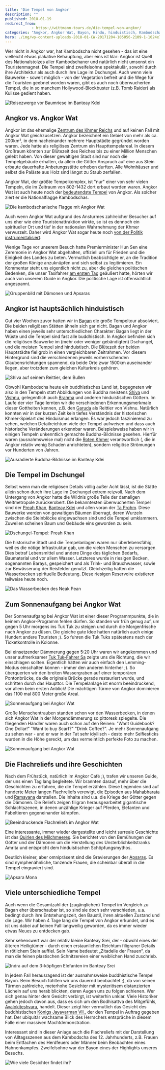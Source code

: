 ```yaml
---
title: 'Die Tempel von Angkor'
description: ""
published: 2018-01-19
redirect_from: 
            - https://wittmann-tours.de/die-tempel-von-angkor/
categories: "Angkor, Angkor Wat, Bayon, Hindu, hinduistisch, Kambodscha, Kambodscha, Tempel"
hero: ./img/wp-content-uploads-2018-01-CW-20171204-105056-2109-1-1024x701.jpg
---
```

Wer nicht in Angkor war, hat Kambodscha nicht gesehen - das ist eine vielleicht etwas plakative Behauptung, aber eins ist klar: Angkor ist Quell des Nationalstolzes aller Kambodschaner und natürlich nicht umsonst ein Touristenmagnet. Die Tempel sind zweifelsohne spektakulär, sowohl durch ihre Architektur als auch durch ihre Lage im Dschungel. Auch wenn viele Bauwerke - soweit möglich - von der Vegetation befreit und die Wege für die Touristen geebnet worden waren, gibt es auch noch überwucherten Tempel, die in so manchem Hollywood-Blockbuster (z.B. Tomb Raider) als Kulisse gedient haben.

![Reisezwerge vor Baumriese im Banteay Kdei](./img/wp-content-uploads-2018-01-CW-20171204-105056-2109-1-1024x701.jpg)

<!--more-->

## Angkor vs. Angkor Wat

Angkor ist das ehemalige [Zentrum des Khmer Reichs](https://de.wikipedia.org/wiki/Angkor) und auf keinen Fall mit Angkor Wat gleichzusetzen. Angkor bezeichnet ein Gebiet von mehr als ca. 200km², in dem nacheinander mehrere Hauptstädte gegründet worden waren. Jede hatte als religiöses Zentrum ein Haupttempelareal. In diesem Großraum könnten zur Blütezeit des Reiches bis zu einer Million Menschen gelebt haben. Von dieser gewaltigen Stadt sind nur noch die Tempelgebäude erhalten, da allein die Götter Anspruch auf eine aus Stein erbaute dauerhafte Anbetungsstätte erheben durften. Alle Wohnhäuser und selbst die Paläste aus Holz sind längst zu Staub zerfallen.

Angkor Wat, der größte Tempelkomplex, ist "nur" einer von sehr vielen Tempeln, die im Zeitraum von 802-1432 dort erbaut worden waren. Angkor Wat ist auch heute noch der [bedeutendste Tempel](https://de.wikipedia.org/wiki/Angkor_Wat) von Angkor. Als solcher ziert er die Nationalflagge Kambodschas.

![Die kambodschanische Flagge mit Angkor Wat](./img/wp-content-uploads-2018-01-CW-20171206-065033-2329-Edit-1-1024x683.jpg)

Auch wenn Angkor Wat aufgrund des Ansturmes zahlreicher Besucher auf uns eher wie eine Touristenattraktion wirkte, so ist es dennoch ein spiritueller Ort und tief in der nationalen Wahrnehmung der Khmer verwurzelt. Daher wird Angkor Wat sogar heute noch [von der Politik instrumentalisiert](http://www.bbc.com/news/world-asia-42219982).

Wenige Tage vor unserem Besuch hatte Premierminister Hun Sen eine Zeremonie in Angkor Wat abgehalten, offiziell um für Frieden und die Einigkeit des Landes zu beten. Vermutlich beabsichtigte er, an die Tradition der großen Könige anzuknüpfen und sich selbst zu legitimieren. Ein Kommentar steht uns eigentlich nicht zu, aber die gleichen politischen Bedenken, die unser Taxifahrer [am ersten Tag](http://wittmann-tours.de/erste-eindruecke-aus-kambodscha/) geäußert hatte, hörten wir auch von unserem Guide in Angkor. Die politische Lage ist offensichtlich angespannt.

![Gruppenbild mit Dämonen und Apsaras](http://wittmann-tours.de/wp-content/uploads/2018/01/CW-20171206-095543-3450-1-1024x683.jpg)

## Angkor ist hauptsächlich hinduistisch

Gut vier Wochen zuvor hatten wir in [Bagan](http://wittmann-tours.de/bagan-zu-lande-zu-wasser-und-in-der-luft/) die große Tempeltour absolviert. Die beiden religiösen Stätten ähneln sich gar nicht. Bagan und Angkor haben einen jeweils sehr unterschiedlichen Charakter: Bagan liegt in der Wüste und die Tempel sind fast alle buddhistisch. In Angkor befinden sich die religiösen Bauwerke im (mehr oder weniger gebändigten) Dschungel, und die meisten Tempel sind hinduistisch. Die Blütezeit der beiden Hauptstädte fiel grob in einen vergleichbaren Zeitrahmen. Vor diesem Hintergrund sind die verschiedenen jeweils vorherrschenden Glaubensrichtungen spannend, da beide Orte zwar 1500km auseinander liegen, aber trotzdem zum gleichen Kulturkreis gehören.

![Shiva auf seinem Reittier, dem Bullen](http://wittmann-tours.de/wp-content/uploads/2018/01/CW-20171207-153305-3590-1-1024x683.jpg)

Obwohl Kambodscha heute ein buddhistisches Land ist, begegneten wir also in den Tempeln statt Abbildungen von Buddha meistens [Shiva](https://de.wikipedia.org/wiki/Shiva) und [Vishnu](https://de.wikipedia.org/wiki/Vishnu), gelegentlich auch [Brahma](https://de.wikipedia.org/wiki/Brahma) und anderen hinduistischen Göttern. Im Laufe der vier Tage lernten wir die verschiedenen Erkennungsmerkmale dieser Gottheiten kennen, z.B. den [Garuda](https://de.wikipedia.org/wiki/Garuda) als Reittier von Vishnu. Natürlich konnten wir in der kurzen Zeit kein tiefes Verständnis der historischen Khmer-Spielart des Hinduismus erlangen. Es war jedoch faszinierend zu sehen, welchen Detailreichtum viele der Tempel aufweisen und dass auch historische Veränderungen erkennbar waren. Beispielsweise haben wir in einigen Tempeln unkenntlich gemachte Buddha-Bildnisse gesehen. Hierfür waren (ausnahmsweise mal) nicht die [Roten Khmer](https://de.wikipedia.org/wiki/Rote_Khmer) verantwortlich (, die in Angkor relativ wenig Schaden anrichteten), sondern religiöse Strömungen vor Hunderten von Jahren.

![Ausradierte Buddha-Bildnisse im Banteay Kdei](http://wittmann-tours.de/wp-content/uploads/2018/01/CW-20171204-103839-2092-1-1024x683.jpg)

## Die Tempel im Dschungel

Selbst wenn man die religiösen Details völlig außer Acht lässt, ist die Stätte allein schon durch ihre Lage im Dschungel extrem reizvoll. Nach dem Untergang von Angkor hatte die Wildnis große Teile der damaligen Weltmetropole zurückerobert. Die bekanntesten überwucherten Tempel sind der [Preah Khan](https://de.wikipedia.org/wiki/Preah_Khan), [Banteay Kdei](https://de.wikipedia.org/wiki/Banteay_Kdei) und allen voran der [Ta Prohm](https://de.wikipedia.org/wiki/Ta_Prohm). Diese Bauwerke werden von gewaltigen Bäumen überragt, deren Wurzeln zwischen die Steinblöcke eingewachsen sind und die Tempel umklammern. Zuweilen scheinen Baum und Gebäude eins geworden zu sein.

![Dschungel-Tempel: Preah Khan](http://wittmann-tours.de/wp-content/uploads/2018/01/CW-20171203-142157-1910-1-683x1024.jpg)

Die historische Stadt und die Tempelanlagen waren nur überlebensfähig, weil es die nötige Infrastruktur gab, um die vielen Menschen zu versorgen. Dies betraf Lebensmittel und andere Dinge des täglichen Bedarfs, Baumaterial und vor allem Wasser. Letzteres wurde in riesigen Becken, sogenannten Barays, gespeichert und als Trink- und Brauchwasser, sowie zur Bewässerung der Reisfelder genutzt. Gleichzeitig hatten die Wasserbecken spirituelle Bedeutung. Diese riesigen Reservoire existieren teilweise heute noch.

![Das Wasserbecken des Neak Pean](http://wittmann-tours.de/wp-content/uploads/2018/01/CW-20171203-120908-1898-1-1024x683.jpg)

## Zum Sonnenaufgang bei Angkor Wat

Der Sonnenaufgang bei Angkor Wat ist einer dieser Programmpunkte, die in keinem Angkor-Programm fehlen dürfen. So standen wir früh genug auf, um gegen 5 Uhr morgens ins Tuk Tuk zu steigen und durch die Morgenfrische nach Angkor zu düsen. Die gleiche gute Idee hatten natürlich auch einige Hundert andere Touristen ;). So fuhren die Tuk Tuks spätestens nach der Ticketkontrolle in Kolonne.

Bei einsetzender Dämmerung gegen 5:20 Uhr waren wir angekommen und unser aufmerksamer [Tuk Tuk-Fahrer Sa](https://www.facebook.com/TukTuk-Batmobile-Angkor-transport-205836793329325/) zeigte uns die Richtung, die wir einschlagen sollten. Eigentlich hätten wir auch einfach den Lemming-Modus einschalten können - immer den anderen hinterher ;). So überquerten wir den breiten Wassergraben auf einer temporären Pontonbrücke, da die originale Brücke gerade restauriert wurde, und schritten durch das Haupttor. Die Tempelanlage ist enorm beeindruckend, vor allem beim ersten Anblick! Die mächtigen Türme von Angkor dominieren das 1100 mal 800 Meter große Areal.

![Sonnenaufgang bei Angkor Wat](http://wittmann-tours.de/wp-content/uploads/2018/01/CW-20171206-055918-3395-1-1024x683.jpg)

Große Menschentrauben standen schon vor den Wasserbecken, in denen sich Angkor Wat in der Morgendämmerung so pittoresk spiegelte. Die fliegenden Händler waren auch schon auf den Beinen: "Want Guidebook? One Dollar!" "Want to buy Scarf?" "Drink Coffee?". Je mehr Sonnenaufgang zu sehen war - und er war in der Tat sehr idyllisch - desto mehr Selfiesticks wurden in die Höhe gereckt, um das vermeintlich perfekte Foto zu machen.

![Sonnenaufgang bei Angkor Wat](http://wittmann-tours.de/wp-content/uploads/2018/01/CW-20171206-055544-2308-Edit-Edit-1-1024x683.jpg)

## Die Flachreliefs und ihre Geschichten

Nach dem Frühstück, natürlich im Angkor Café ;), trafen wir unseren Guide, der uns einen Tag lang begleitete. Wir brannten darauf, mehr über die Geschichten zu erfahren, die die Tempel erzählen. Diese Legenden sind auf hunderte Meter langen Flachreliefs verewigt, die Episoden aus [Mahabharata](https://de.wikipedia.org/wiki/Mahabharata) und [Ramayana](https://de.wikipedia.org/wiki/Ramayana) darstellen. Die Inhalte sind u.a. die Kriege der Götter gegen die Dämonen. Die Reliefs zeigen filigran herausgearbeitet gigantische Schlachtszenen, in denen unzählige Krieger auf Pferden, Elefanten und Fabeltieren gegeneinander kämpfen.

![Beeindruckende Flachreliefs im Angkor Wat](http://wittmann-tours.de/wp-content/uploads/2018/01/CW-20171206-084422-2350-1-1024x683.jpg)

Eine interessante, immer wieder dargestellte und leicht surreale Geschichte ist das [Quirlen des Milchmeeres](https://www.britannica.com/topic/churning-of-the-ocean-of-milk). Sie berichtet von den Bemühungen der Götter und der Dämonen um die Herstellung des Unsterblichkeitstranks Amrita und entspricht dem hinduistischen Schöpfungsmythos.

Deutlich kleiner, aber omnipräsent sind die Gravierungen der [Apsaras](https://de.wikipedia.org/wiki/Apsara). Es sind nymphenähnliche, tanzende Frauen, die scheinbar überall in die Tempel eingraviert sind.

![Apsara Mona](http://wittmann-tours.de/wp-content/uploads/2018/01/CW-20171204-110639-2116-1-1024x683.jpg)

## Viele unterschiedliche Tempel

Auch wenn die Gesamtzahl der (zugänglichen) Tempel im Vergleich zu Bagan eher überschaubar ist, so sind sie doch sehr verschieden, u.a. bedingt durch ihre Entstehungszeit, den Baustil, ihren aktuellen Zustand und die Lage. Wir haben 4 Tage lang die Tempel von Angkor erkundet, und es ist uns dabei auf keinen Fall langweilig geworden, da es immer wieder etwas Neues zu entdecken gab.

Sehr sehenswert war der relativ kleine Banteay Srei, der - obwohl eines der älteren Heiligtümer - durch einen erstaunlichen Reichtum filigraner Details in rötlichem Stein auffiel. Sein Name bedeutet „Zitadelle der Frauen“, da man die feinen plastischen Schnitzereien einer weiblichen Hand zuschrieb.

![Indra auf dem 3-köpfigen Elefanten im Banteay Srei](http://wittmann-tours.de/wp-content/uploads/2018/01/CW-20171207-154355-3599-1-1024x683.jpg)

In jedem Fall herausragend ist der ausnahmsweise buddhistische Tempel Bayon. Beim Besuch fühlten wir uns dauernd beobachtet ;), da von seinen Türmen zahlreiche, meterhohe Gesichter mit mysteriösem distanzierten Lächeln auf uns herab blickten, deren Augen uns zu folgen schienen. Wer sich genau hinter dem Gesicht verbirgt, ist weiterhin unklar. Viele Historiker gehen jedoch davon aus, dass es sich um den Bodhisattva des Mitgefühls, [Avalokiteshvara](https://de.wikipedia.org/wiki/Avalokiteshvara), handelt. Dieser zeigt hier vermutlich das Gesicht des buddhistischen [Königs Jayavarman VII.](https://de.wikipedia.org/wiki/Jayavarman_VII.), der den Tempel in Auftrag gegeben hat. Der ubiquitär wachsame Blick des Herrschers entspräche in diesem Falle einer massiven Machtdemonstration.

Interessant sind in dieser Anlage auch die Flachreliefs mit der Darstellung von Alltagsszenen aus dem Kambodscha des 12. Jahrhunderts, z.B. Frauen beim Entfachen des Herdfeuers oder Männer beim Beobachten eines Hahnenkampfes. Zweifelsohne war der Bayon eines der Highlights unseres Besuchs.

![Wie viele Gesichter findet ihr?](http://wittmann-tours.de/wp-content/uploads/2018/01/CW-20171206-155622-2475-1-1024x576.jpg)
